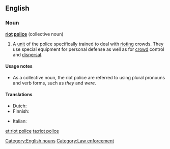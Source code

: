 ==English==
{{wikipedia}}

===Noun===
'''[[riot]] [[police]]''' {{singularonly}} (collective noun)

# A [[unit]] of the police specifically trained to deal with [[riot#Verb|riot]]ing crowds. They use special equipment for personal defense as well as for [[crowd]] control and [[dispersal]].

====Usage notes====
* As a collective noun, the riot police are referred to using plural pronouns and verb forms, such as ''they'' and ''were''.

====Translations====
{{trans-top|a unit of police specifically trained to deal with rioting crowds}}
* Dutch: {{t-|nl|oproerpolitie|f}}
* Finnish: {{t-|fi|mellakkapoliisi}}
{{trans-mid}}
* Italian: {{t+|it|celere}}
{{trans-bottom}}

[[Category:English nouns]]
[[Category:Law enforcement]]

[[et:riot police]]
[[ta:riot police]]